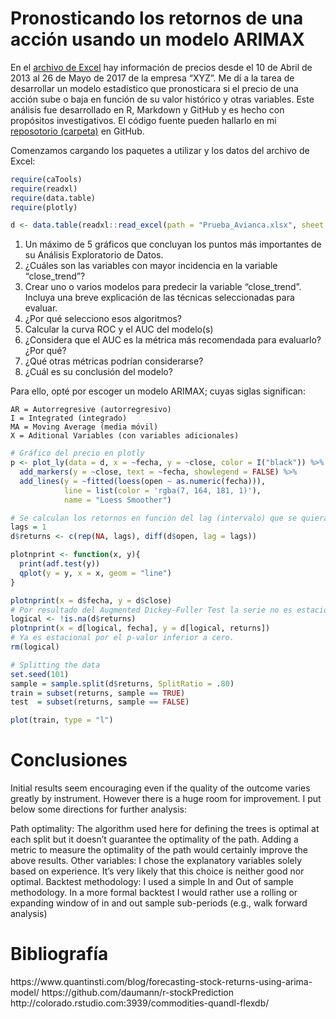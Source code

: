 # Pronosticando los retornos de una acción usando un modelo ARIMAX

En el [archivo de Excel](https://cecabrera.github.io/files/Prueba_Avianca.xlsx) hay información de precios desde el 10 de Abril de 2013 al 26 de Mayo de 2017 de la empresa "XYZ". Me dí a la tarea de desarrollar un modelo estadístico que pronosticara si el precio de una acción sube o baja en función de su valor histórico y otras variables. Este análisis fue desarrollado en R, Markdown y GitHub y es hecho con propósitos investigativos. El código fuente pueden hallarlo en mi [reposotorio (carpeta)](https://github.com/cecabrera/avianca) en GitHub. 

Comenzamos cargando los paquetes a utilizar y los datos del archivo de Excel:
```r

require(caTools)
require(readxl)
require(data.table)
require(plotly)

d <- data.table(readxl::read_excel(path = "Prueba_Avianca.xlsx", sheet = 1))

```

1. Un máximo de 5 gráficos que concluyan los puntos más importantes de su Análisis Exploratorio de Datos. 
2. ¿Cuáles son las variables con mayor incidencia en la variable “close_trend”?
3. Crear uno o varios modelos para predecir la variable “close_trend”. Incluya una breve explicación de las técnicas seleccionadas para evaluar. 
4. ¿Por qué selecciono esos algoritmos? 
5. Calcular la curva ROC y el AUC del modelo(s)
6. ¿Considera que el AUC es la métrica más recomendada para evaluarlo? ¿Por qué?
7. ¿Qué otras métricas podrían considerarse? 
8. ¿Cuál es su conclusión del modelo?

Para ello, opté por escoger un modelo ARIMAX; cuyas siglas significan:
``` 
AR = Autorregresive (autorregresivo)
I = Integrated (integrado)
MA = Moving Average (media móvil)
X = Aditional Variables (con variables adicionales)
```


``` r


# Gráfico del precio en plotly
p <- plot_ly(data = d, x = ~fecha, y = ~close, color = I("black")) %>%
  add_markers(y = ~close, text = ~fecha, showlegend = FALSE) %>%
  add_lines(y = ~fitted(loess(open ~ as.numeric(fecha))),
            line = list(color = 'rgba(7, 164, 181, 1)'),
            name = "Loess Smoother")

# Se calculan los retornos en función del lag (intervalo) que se quiera cortar. Es decir, 1 día antes, 2 días antes, etc.
lags = 1
d$returns <- c(rep(NA, lags), diff(d$open, lag = lags))

plotnprint <- function(x, y){
  print(adf.test(y))
  qplot(y = y, x = x, geom = "line")
}

plotnprint(x = d$fecha, y = d$close)
# Por resultado del Augmented Dickey-Fuller Test la serie no es estacional. A stationary time series means a time series without trend, one having a constant mean and variance over time, which makes it easy for predicting values. Tomado de: https://www.r-bloggers.com/forecasting-stock-returns-using-arima-model/
logical <- !is.na(d$returns)
plotnprint(x = d[logical, fecha], y = d[logical, returns])
# Ya es estacional por el p-valor inferior a cero.
rm(logical)

# Splitting the data
set.seed(101) 
sample = sample.split(d$returns, SplitRatio = .80)
train = subset(returns, sample == TRUE)
test  = subset(returns, sample == FALSE)

plot(train, type = "l")
```

# Conclusiones

Initial results seem encouraging even if the quality of the outcome varies greatly by instrument. However there is a huge room for improvement. I put below some directions for further analysis:

Path optimality: The algorithm used here for defining the trees is optimal at each split but it doesn’t guarantee the optimality of the path. Adding a metric to measure the optimality of the path would certainly improve the above results.
Other variables: I chose the explanatory variables solely based on experience. It’s very likely that this choice is neither good nor optimal.
Backtest methodology: I used a simple In and Out of sample methodology. In a more formal backtest I would rather use a rolling or expanding window of in and out sample sub-periods (e.g., walk forward analysis)

# Bibliografía

https://www.quantinsti.com/blog/forecasting-stock-returns-using-arima-model/
https://github.com/daumann/r-stockPrediction
http://colorado.rstudio.com:3939/commodities-quandl-flexdb/
